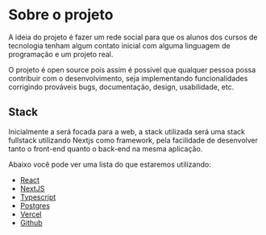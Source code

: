 # Sobre o projeto

A ideia do projeto é fazer um rede social para que os alunos dos cursos de tecnologia
tenham algum contato inicial com alguma linguagem de programação e um projeto real.

O projeto é open source pois assim é possível que qualquer pessoa possa contribuir com o desenvolvimento, seja implementando funcionalidades
corrigindo prováveis bugs, documentação, design, usabilidade, etc.

## Stack

Inicialmente a será focada para a web, a stack utilizada será uma stack fullstack utilizando Nextjs como framework, pela
facilidade de desenvolver tanto o front-end quanto o back-end na mesma aplicação.

Abaixo você pode ver uma lista do que estaremos utilizando:

- [React](https://react.dev/)
- [NextJS](https://nextjs.org/)
- [Typescript](https://www.typescriptlang.org/)
- [Postgres](https://www.postgresql.org/)
- [Vercel](https://vercel.com/home)
- [Github](https://github.com/social-uninter-cc)
